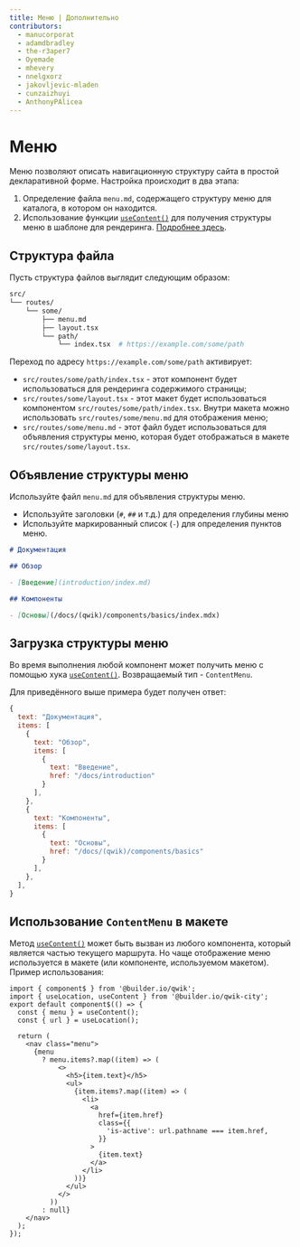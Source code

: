 ```yaml
---
title: Меню | Дополнительно
contributors:
  - manucorporat
  - adamdbradley
  - the-r3aper7
  - Oyemade
  - mhevery
  - nnelgxorz
  - jakovljevic-mladen
  - cunzaizhuyi
  - AnthonyPAlicea
---
```


# Меню

Меню позволяют описать навигационную структуру сайта в простой декларативной форме. Настройка происходит в два этапа:

1. Определение файла `menu.md`, содержащего структуру меню для каталога, в котором он находится.
2. Использование функции [`useContent()`](../../api/index.mdx#usecontent) для получения структуры меню в шаблоне для рендеринга. [Подробнее здесь](../../api/index.mdx#usecontent).

## Структура файла

Пусть структура файлов выглядит следующим образом:

```bash
src/
└── routes/
    └── some/
        ├── menu.md
        ├── layout.tsx
        └── path/
            └── index.tsx  # https://example.com/some/path
```

Переход по адресу `https://example.com/some/path` активирует:

- `src/routes/some/path/index.tsx` - этот компонент будет использоваться для рендеринга содержимого страницы;
- `src/routes/some/layout.tsx` - этот макет будет использоваться компонентом `src/routes/some/path/index.tsx`. Внутри макета можно использовать `src/routes/some/menu.md` для отображения меню;
- `src/routes/some/menu.md` - этот файл будет использоваться для объявления структуры меню, которая будет отображаться в макете `src/routes/some/layout.tsx`.

## Объявление структуры меню

Используйте файл `menu.md` для объявления структуры меню.

- Используйте заголовки (`#`, `##` и т.д.) для определения глубины меню
- Используйте маркированный список (`-`) для определения пунктов меню.

```markdown title="src/route/some/menu.md"
# Документация

## Обзор

- [Введение](introduction/index.md)

## Компоненты

- [Основы](/docs/(qwik)/components/basics/index.mdx)
```

## Загрузка структуры меню

Во время выполнения любой компонент может получить меню с помощью хука [`useContent()`](../../api/index.mdx#usecontent). Возвращаемый тип - `ContentMenu`.

Для приведённого выше примера будет получен ответ:

```javascript
{
  text: "Документация",
  items: [
    {
      text: "Обзор",
      items: [
        {
          text: "Введение",
          href: "/docs/introduction"
        }
      ],
    },
    {
      text: "Компоненты",
      items: [
        {
          text: "Основы",
          href: "/docs/(qwik)/components/basics"
        }
      ],
    },
  ],
}
```

## Использование `ContentMenu` в макете

Метод [`useContent()`](../../api/index.mdx#usecontent) может быть вызван из любого компонента, который является частью текущего маршрута. Но чаще отображение меню используется в макете (или компоненте, используемом макетом). Пример использования:

```tsx
import { component$ } from '@builder.io/qwik';
import { useLocation, useContent } from '@builder.io/qwik-city';
export default component$(() => {
  const { menu } = useContent();
  const { url } = useLocation();

  return (
    <nav class="menu">
      {menu
        ? menu.items?.map((item) => (
            <>
              <h5>{item.text}</h5>
              <ul>
                {item.items?.map((item) => (
                  <li>
                    <a
                      href={item.href}
                      class={{
                        'is-active': url.pathname === item.href,
                      }}
                    >
                      {item.text}
                    </a>
                  </li>
                ))}
              </ul>
            </>
          ))
        : null}
    </nav>
  );
});
```
